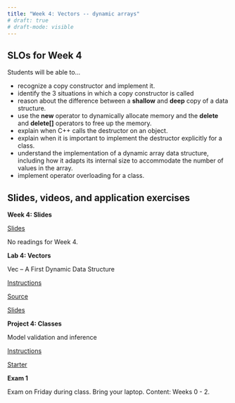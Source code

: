 ```yaml
---
title: "Week 4: Vectors -- dynamic arrays"
# draft: true
# draft-mode: visible
---
```


## SLOs for Week 4

Students will be able to...

- recognize a copy constructor and implement it.
- identify the 3 situations in which a copy constructor is called
- reason about the difference between a **shallow** and **deep** copy of a data structure.
- use the **new** operator to dynamically allocate memory and the **delete** and **delete[]** operators to free up the memory.
- explain when C++ calls the destructor on an object.
- explain when it is important to implement the destructor explicitly for a class.
- understand the implementation of a dynamic array data structure, including how it adapts its internal size to accommodate the number of values in the array.
- implement operator overloading for a class.

## Slides, videos, and application exercises

::: slide-deck
**Week 4: Slides**

::: slides
[Slides](https://docs.google.com/presentation/d/1drjTrJ0TrHNiqr7g0B_HxnN6MwswAR7SRWENpsPyLJw/edit?usp=sharing)
:::

<!-- ::: source
[Source](https://github.com/rstudio-education/datascience-box/tree/main/course-materials/_slides/u5-d01-text-analysis)
::: -->

::: reading
No readings for Week 4.

<!-- -   R4DS :: [Chp 2 - Introduction](https://r4ds.had.co.nz/explore-intro.html)
-   IMS :: [Sec 1.1 & 1.2 - Case study & Data basics](https://openintro-ims.netlify.app/data-hello.html) -->
:::
<!-- ::: video
[Video](https://youtu.be/_YqEHZccujc)
:::
-->

:::

<!-- ## Lab -->

::: lab
**Lab 4: Vectors**

Vec -- A First Dynamic Data Structure

::: instructions
[Instructions](labs/lab-04/lab04.qmd)
:::

::: starter
[Source](https://classroom.github.com/a/1IU3C6dH)
:::

::: slides
[Slides](./slides/lab04-slides.qmd)
:::
:::


<!-- ## Homework assignments -->

::: homework
**Project 4: Classes**

Model validation and inference

::: instructions
[Instructions](projects/proj-03/proj03.qmd)
:::

<!-- ::: source
[Source](https://github.com/rstudio-education/datascience-box/tree/master/course-materials/hw-instructions/hw-10)
::: -->

::: starter
[Starter](https://classroom.github.com/a/WiX09fHf)
:::
:::

::: exam
**Exam 1**

Exam on Friday during class. Bring your laptop. Content: Weeks 0 - 2.


:::

<!-- ::: application-exercise
**First dataviz**

> **Option 1 - UN Votes**
>
> ::: source
> [Source](https://github.com/rstudio-education/datascience-box/tree/master/course-materials/application-exercises/ae-01a-un-votes/unvotes.qmd)
> :::
>
> ::: video
> [Video](https://youtu.be/r-uTBEclM1E)
> :::

> **Option 2 - COVID-19**
>
> ::: source
> [Source](https://github.com/rstudio-education/datascience-box/blob/master/course-materials/application-exercises/ae-01b-covid/covid.qmd)
> :::
::: -->


<!-- ::: guest-lecture
**Alberto Cairo - How charts lie**

::: video
[Video](https://youtu.be/Low28hx4wyk)
:::
::: -->